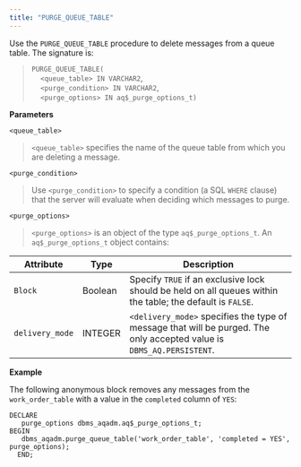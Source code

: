 ```yaml
---
title: "PURGE_QUEUE_TABLE"
---
```


Use the `PURGE_QUEUE_TABLE` procedure to delete messages from a queue table. The signature is:

> `PURGE_QUEUE_TABLE(`  
>     `<queue_table> IN VARCHAR2`,  
>     `<purge_condition> IN VARCHAR2`,  
>     `<purge_options> IN aq$_purge_options_t)`

**Parameters**

`<queue_table>`

> `<queue_table>` specifies the name of the queue table from which you are deleting a message.

`<purge_condition>`

> Use `<purge_condition>` to specify a condition (a SQL `WHERE` clause) that the server will evaluate when deciding which messages to purge.

`<purge_options>`

> `<purge_options>` is an object of the type `aq$_purge_options_t`. An `aq$_purge_options_t` object contains:

| Attribute       | Type    | Description                                                                                                           |
| --------------- | ------- | --------------------------------------------------------------------------------------------------------------------- |
| `Block`         | Boolean | Specify `TRUE` if an exclusive lock should be held on all queues within the table; the default is `FALSE`.            |
| `delivery_mode` | INTEGER | `<delivery_mode>` specifies the type of message that will be purged. The only accepted value is `DBMS_AQ.PERSISTENT`. |

**Example**

The following anonymous block removes any messages from the `work_order_table` with a value in the `completed` column of `YES`:

```text
DECLARE
   purge_options dbms_aqadm.aq$_purge_options_t;
BEGIN
   dbms_aqadm.purge_queue_table('work_order_table', 'completed = YES',
purge_options);
  END;
```
